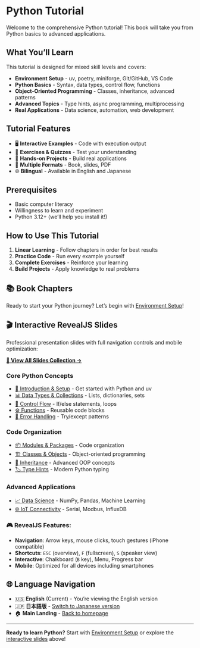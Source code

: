 # Python Tutorial {.unnumbered}

Welcome to the comprehensive Python tutorial! This book will take you from Python basics to advanced applications.

## What You'll Learn

This tutorial is designed for mixed skill levels and covers:

- **Environment Setup** - uv, poetry, miniforge, Git/GitHub, VS Code
- **Python Basics** - Syntax, data types, control flow, functions  
- **Object-Oriented Programming** - Classes, inheritance, advanced patterns
- **Advanced Topics** - Type hints, async programming, multiprocessing
- **Real Applications** - Data science, automation, web development

## Tutorial Features

- 🖥️ **Interactive Examples** - Code with execution output
- 📝 **Exercises & Quizzes** - Test your understanding
- 🚀 **Hands-on Projects** - Build real applications
- 🎯 **Multiple Formats** - Book, slides, PDF
- 🌐 **Bilingual** - Available in English and Japanese

## Prerequisites

- Basic computer literacy
- Willingness to learn and experiment
- Python 3.12+ (we'll help you install it!)

## How to Use This Tutorial

1. **Linear Learning** - Follow chapters in order for best results
2. **Practice Code** - Run every example yourself
3. **Complete Exercises** - Reinforce your learning
4. **Build Projects** - Apply knowledge to real problems

## 📚 Book Chapters

Ready to start your Python journey? Let's begin with [Environment Setup](book/01-setup.qmd)!

## 🎬 Interactive RevealJS Slides

Professional presentation slides with full navigation controls and mobile optimization:

[**🎯 View All Slides Collection →**](slides/){.btn .btn-primary .btn-lg}

### **Core Python Concepts**
- [🚀 Introduction & Setup](slides/01-intro.html) - Get started with Python and uv
- [📊 Data Types & Collections](slides/02-data-types.html) - Lists, dictionaries, sets  
- [🔀 Control Flow](slides/03-control-flow.html) - If/else statements, loops
- [⚙️ Functions](slides/04-functions.html) - Reusable code blocks
- [🚨 Error Handling](slides/05-error-handling.html) - Try/except patterns

### **Code Organization**  
- [📦 Modules & Packages](slides/06-modules.html) - Code organization
- [🏗️ Classes & Objects](slides/07-classes.html) - Object-oriented programming
- [🔗 Inheritance](slides/08-inheritance.html) - Advanced OOP concepts
- [🏷️ Type Hints](slides/09-type-hints.html) - Modern Python typing

### **Advanced Applications**
- [📈 Data Science](slides/12-data-science.html) - NumPy, Pandas, Machine Learning
- [🌐 IoT Connectivity](slides/14-iot-connectivity.html) - Serial, Modbus, InfluxDB

### **🎮 RevealJS Features:**
- **Navigation**: Arrow keys, mouse clicks, touch gestures (iPhone compatible)
- **Shortcuts**: `ESC` (overview), `F` (fullscreen), `S` (speaker view)  
- **Interactive**: Chalkboard (`B` key), Menu, Progress bar
- **Mobile**: Optimized for all devices including smartphones

## 🌐 Language Navigation

- 🇺🇸 **English** (Current) - You're viewing the English version
- 🇯🇵 **日本語版** - [Switch to Japanese version](../ja/index.html)
- 🏠 **Main Landing** - [Back to homepage](../index.html)

---

**Ready to learn Python?** Start with [Environment Setup](book/01-setup.qmd) or explore the [interactive slides](slides/) above!